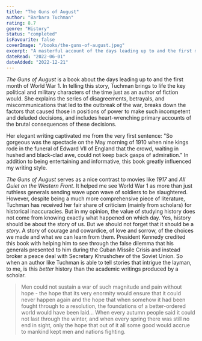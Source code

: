 ```yaml
---
title: "The Guns of August"
author: "Barbara Tuchman"
rating: 8.7
genre: "History"
status: "completed"
isFavourite: false
coverImage: "/books/the-guns-of-august.jpeg"
excerpt: "A masterful account of the days leading up to and the first month of World War I, bringing to life the key political and military characters like an author of fiction would."
dateRead: "2022-06-01"
dateAdded: "2022-12-21"
---
```


*The Guns of August* is a book about the days leading up to and the first month of World War 1. In telling this story, Tuchman brings to life the key political and military characters of the time just as an author of fiction would. She explains the series of disagreements, betrayals, and miscommunications that led to the outbreak of the war, breaks down the factors that caused those in positions of power to make such incompetent and deluded decisions, and includes heart-wrenching primary accounts of the brutal consequences of these decisions.

Her elegant writing captivated me from the very first sentence: "So gorgeous was the spectacle on the May morning of 1910 when nine kings rode in the funeral of Edward VII of England that the crowd, waiting in hushed and black-clad awe, could not keep back gasps of admiration." In addition to being entertaining and informative, this book greatly influenced my writing style.

*The Guns of August* serves as a nice contrast to movies like *1917* and *All Quiet on the Western Front*. It helped me see World War 1 as more than just ruthless generals sending wave upon wave of soldiers to be slaughtered. However, despite being a much more comprehensive piece of literature, Tuchman has received her fair share of criticism (mainly from scholars) for historical inaccuracies. But in my opinion, the value of studying history does not come from knowing exactly what happened on which day. Yes, history should be about the story of us. But we should not forget that it should be a *story*. A story of courage and cowardice, of love and sorrow, of the choices we made and what we can learn from them. President Kennedy credited this book with helping him to see through the false dilemma that his generals presented to him during the Cuban Missile Crisis and instead broker a peace deal with Secretary Khrushchev of the Soviet Union. So when an author like Tuchman is able to tell stories that intrigue the layman, to me, is this *better* history than the academic writings produced by a scholar.

> Men could not sustain a war of such magnitude and pain without hope - the hope that its very enormity would ensure that it could never happen again and the hope that when somehow it had been fought through to a resolution, the foundations of a better-ordered world would have been laid… When every autumn people said it could not last through the winter, and when every spring there was still no end in sight, only the hope that out of it all some good would accrue to mankind kept men and nations fighting.